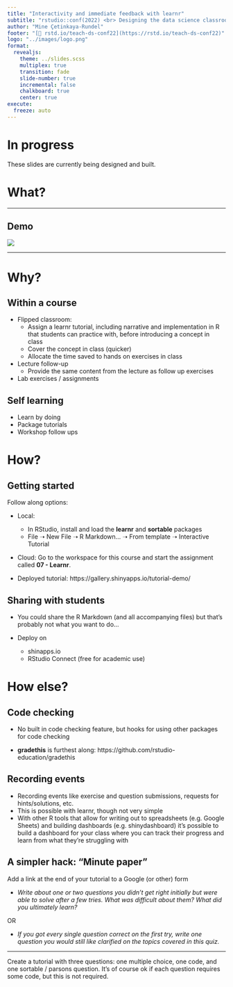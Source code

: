 ```yaml
---
title: "Interactivity and immediate feedback with learnr"
subtitle: "rstudio::conf(2022) <br> Designing the data science classroom"
author: "Mine Çetinkaya-Rundel"
footer: "[🔗 rstd.io/teach-ds-conf22](https://rstd.io/teach-ds-conf22)"
logo: "../images/logo.png"
format: 
  revealjs:
    theme: ../slides.scss
    multiplex: true
    transition: fade
    slide-number: true
    incremental: false 
    chalkboard: true
    center: true
execute:
  freeze: auto
---
```


# In progress

::: callout-warning
These slides are currently being designed and built.
:::

# What?

------------------------------------------------------------------------

## Demo

![](images/learnr-first-look.png)

------------------------------------------------------------------------

# Why?

## Within a course

-   Flipped classroom:
    -   Assign a learnr tutorial, including narrative and implementation in R that students can practice with, before introducing a concept in class
    -   Cover the concept in class (quicker)
    -   Allocate the time saved to hands on exercises in class
-   Lecture follow-up
    -   Provide the same content from the lecture as follow up exercises
-   Lab exercises / assignments

## Self learning

-   Learn by doing
-   Package tutorials
-   Workshop follow ups

# How?

## Getting started

Follow along options:

-   Local:

    -   In RStudio, install and load the **learnr** and **sortable** packages
    -   File ➝ New File ➝ R Markdown... ➝ From template ➝ Interactive Tutorial

-   Cloud: Go to the workspace for this course and start the assignment called **07 - Learnr**.

-   Deployed tutorial: https://gallery.shinyapps.io/tutorial-demo/

## Sharing with students

-   You could share the R Markdown (and all accompanying files) but that's probably not what you want to do...

-   Deploy on

    -   shinapps.io
    -   RStudio Connect (free for academic use)

# How else?

## Code checking

-   No built in code checking feature, but hooks for using other packages for code checking

-   **gradethis** is furthest along: https://github.com/rstudio-education/gradethis

## Recording events

-   Recording events like exercise and question submissions, requests for hints/solutions, etc.
-   This is possible with learnr, though not very simple
-   With other R tools that allow for writing out to spreadsheets (e.g. Google Sheets) and building dashboards (e.g. shinydashboard) it's possible to build a dashboard for your class where you can track their progress and learn from what they're struggling with

## A simpler hack: "Minute paper"

Add a link at the end of your tutorial to a Google (or other) form

-   *Write about one or two questions you didn't get right initially but were able to solve after a few tries. What was difficult about them? What did you ultimately learn?*

OR

-   *If you got every single question correct on the first try, write one question you would still like clarified on the topics covered in this quiz.*

------------------------------------------------------------------------

::: callout-important
Create a tutorial with three questions: one multiple choice, one code, and one sortable / parsons question. It's of course ok if each question requires some code, but this is not required.
:::
